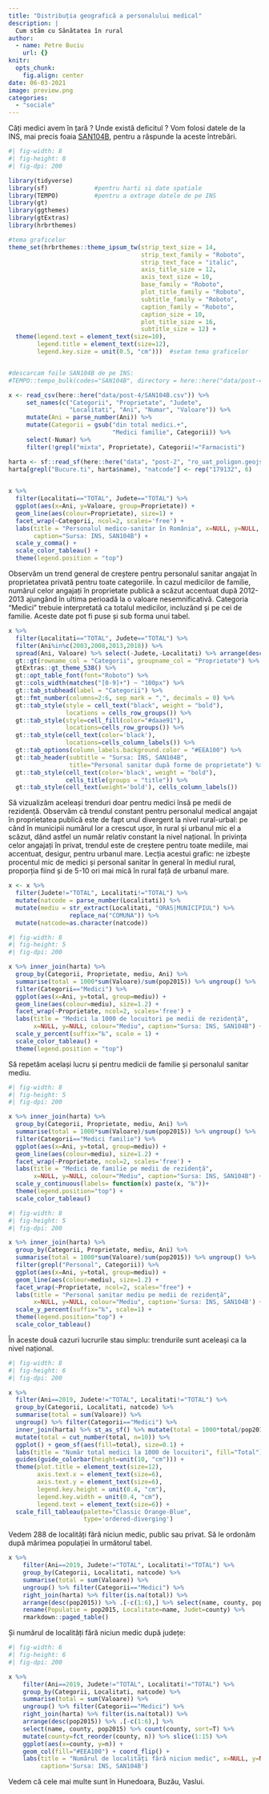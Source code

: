```yaml
---
title: "Distribuția geografică a personalului medical"
description: |
  Cum stăm cu Sănătatea în rural
author:
  - name: Petre Buciu
    url: {}
knitr: 
  opts_chunk:
    fig.align: center
date: 06-03-2021
image: preview.png
categories:
  - "sociale"
---
```


Câți medici avem în țară ? Unde există deficitul ? Vom folosi datele de la INS, mai precis foaia [SAN104B](http://statistici.insse.ro:8077/tempo-online/#/pages/tables/insse-table), pentru a răspunde la aceste întrebări.

```r
#| fig-width: 8
#| fig-height: 8
#| fig-dpi: 200

library(tidyverse)
library(sf)             #pentru harti si date spatiale
library(TEMPO)          #pentru a extrage datele de pe INS
library(gt)
library(ggthemes)
library(gtExtras)
library(hrbrthemes)     

#tema graficelor
theme_set(hrbrthemes::theme_ipsum_tw(strip_text_size = 14, 
                                     strip_text_family = "Roboto",
                                     strip_text_face = "italic",
                                     axis_title_size = 12,
                                     axis_text_size = 10,
                                     base_family = "Roboto",
                                     plot_title_family = "Roboto",
                                     subtitle_family = "Roboto",
                                     caption_family = "Roboto", 
                                     caption_size = 10,
                                     plot_title_size = 16,
                                     subtitle_size = 12) +
  theme(legend.text = element_text(size=10), 
        legend.title = element_text(size=12),
        legend.key.size = unit(0.5, "cm")))  #setam tema graficelor 


#descarcam foile SAN104B de pe INS:
#TEMPO::tempo_bulk(codes="SAN104B", directory = here::here("data/post-4"))

x <- read_csv(here::here("data/post-4/SAN104B.csv")) %>%
     set_names(c("Categorii", "Proprietate", "Judete", 
                 "Localitati", "Ani", "Numar", "Valoare")) %>% 
     mutate(Ani = parse_number(Ani)) %>%  
     mutate(Categorii = gsub("din total medici.+", 
                             "Medici familie", Categorii)) %>%
     select(-Numar) %>% 
     filter(!grepl("mixta", Proprietate), Categorii!="Farmacisti")

harta <- sf::read_sf(here::here("data", "post-2", "ro_uat_poligon.geojson"))
harta[grepl("Bucure.ti", harta$name), "natcode"] <- rep("179132", 6)

     
x %>% 
  filter(Localitati=="TOTAL", Judete=="TOTAL") %>% 
  ggplot(aes(x=Ani, y=Valoare, group=Proprietate)) +
  geom_line(aes(colour=Proprietate), size=1) +
  facet_wrap(~Categorii, ncol=2, scales='free') +
  labs(title = "Personalul medico-sanitar în România", x=NULL, y=NULL,
       caption="Sursa: INS, SAN104B") +
  scale_y_comma() +
  scale_color_tableau() +
  theme(legend.position = "top")
```

Observăm un trend general de creștere pentru personalul sanitar angajat în proprietatea privată pentru toate categoriile. În cazul medicilor de familie, numărul celor angajați în proprietate publică a scăzut accentuat după 2012-2013 ajungând în ultima perioadă la o valoare nesemnificativă. Categoria "Medici" trebuie interpretată ca totalul medicilor, incluzând și pe cei de familie. Aceste date pot fi puse și sub forma unui tabel.

```r
x %>% 
  filter(Localitati=="TOTAL", Judete=="TOTAL") %>% 
  filter(Ani%in%c(2003,2008,2013,2018)) %>% 
  spread(Ani, Valoare) %>% select(-Judete,-Localitati) %>% arrange(desc(Proprietate)) %>%
  gt::gt(rowname_col = "Categorii", groupname_col = "Proprietate") %>%
  gtExtras::gt_theme_538() %>%
  gt::opt_table_font(font="Roboto") %>%
  gt::cols_width(matches("[0-9]+") ~ "100px") %>%
  gt::tab_stubhead(label = "Categorii") %>%
  gt::fmt_number(columns=2:6, sep_mark = ",", decimals = 0) %>%
  gt::tab_style(style = cell_text("black", weight = "bold"), 
                locations = cells_row_groups()) %>%
  gt::tab_style(style=cell_fill(color="#daae91"), 
                locations=cells_row_groups()) %>%
  gt::tab_style(cell_text(color='black'), 
                locations=cells_column_labels()) %>%
  gt::tab_options(column_labels.background.color = "#EEA100") %>%
  gt::tab_header(subtitle = "Sursa: INS, SAN104B", 
                 title="Personal sanitar după forme de proprietate") %>%
  gt::tab_style(cell_text(color='black', weight = "bold"), 
                cells_title(groups = "title")) %>%
  gt::tab_style(cell_text(weight='bold'), cells_column_labels())
```

Să vizualizăm aceleași trenduri doar pentru medici însă pe medii de rezidență. Observăm că trendul constant pentru personalul medical angajat în proprietatea publică este de fapt unul divergent la nivel rural-urbal: pe când în municipii numărul lor a crescut ușor, în rural și urbanul mic el a scăzut, dând astfel un număr relativ constant la nivel național. În privința celor angajați în privat, trendul este de creștere pentru toate mediile, mai accentuat, desigur, pentru urbanul mare. Lecția acestui grafic: ne izbește procentul mic de medici și personal sanitar în general în mediul rural, proporția fiind și de 5-10 ori mai mică în rural față de urbanul mare.

```r
x <- x %>% 
  filter(Judete!="TOTAL", Localitati!="TOTAL") %>% 
  mutate(natcode = parse_number(Localitati)) %>%
  mutate(mediu = str_extract(Localitati, "ORAS|MUNICIPIUL") %>% 
                 replace_na("COMUNA")) %>% 
  mutate(natcode=as.character(natcode))
```

```r
#| fig-width: 8
#| fig-height: 5
#| fig-dpi: 200

x %>% inner_join(harta) %>%
  group_by(Categorii, Proprietate, mediu, Ani) %>% 
  summarise(total = 1000*sum(Valoare)/sum(pop2015)) %>% ungroup() %>% 
  filter(Categorii=="Medici") %>% 
  ggplot(aes(x=Ani, y=total, group=mediu)) + 
  geom_line(aes(colour=mediu), size=1.2) + 
  facet_wrap(~Proprietate, ncol=2, scales='free') + 
  labs(title = "Medici la 1000 de locuitori pe medii de rezidență", 
       x=NULL, y=NULL, colour="Mediu", caption="Sursa: INS, SAN104B") +
  scale_y_percent(suffix="‰", scale = 1) +
  scale_color_tableau() +
  theme(legend.position = "top")
```

Să repetăm același lucru și pentru medicii de familie și personalul sanitar mediu.

```r
#| fig-width: 8
#| fig-height: 5
#| fig-dpi: 200

x %>% inner_join(harta) %>%
  group_by(Categorii, Proprietate, mediu, Ani) %>% 
  summarise(total = 1000*sum(Valoare)/sum(pop2015)) %>% ungroup() %>% 
  filter(Categorii=="Medici familie") %>% 
  ggplot(aes(x=Ani, y=total, group=mediu)) + 
  geom_line(aes(colour=mediu), size=1.2) + 
  facet_wrap(~Proprietate, ncol=2, scales='free') + 
  labs(title = "Medici de familie pe medii de rezidență", 
       x=NULL, y=NULL, colour="Mediu", caption="Sursa: INS, SAN104B") +
  scale_y_continuous(labels= function(x) paste(x, "‰"))+
  theme(legend.position="top") +
  scale_color_tableau() 
```

```r
#| fig-width: 8
#| fig-height: 5
#| fig-dpi: 200

x %>% inner_join(harta) %>%
  group_by(Categorii, Proprietate, mediu, Ani) %>% 
  summarise(total = 1000*sum(Valoare)/sum(pop2015)) %>% ungroup() %>% 
  filter(grepl("Personal", Categorii)) %>% 
  ggplot(aes(x=Ani, y=total, group=mediu)) + 
  geom_line(aes(colour=mediu), size=1.2) + 
  facet_wrap(~Proprietate, ncol=2, scales="free") + 
  labs(title = "Personal sanitar mediu pe medii de rezidență", 
       x=NULL, y=NULL, colour="Mediu", caption='Sursa: INS, SAN104B') +
  scale_y_percent(suffix="‰", scale=1) +
  theme(legend.position="top") +
  scale_color_tableau()
```

În aceste două cazuri lucrurile stau simplu: trendurile sunt aceleași ca la nivel național.

```r
#| fig-width: 8
#| fig-height: 6
#| fig-dpi: 200

x %>% 
  filter(Ani==2019, Judete!="TOTAL", Localitati!="TOTAL") %>% 
  group_by(Categorii, Localitati, natcode) %>% 
  summarise(total = sum(Valoare)) %>% 
  ungroup() %>% filter(Categorii=="Medici") %>% 
  inner_join(harta) %>% st_as_sf() %>% mutate(total = 1000*total/pop2015) %>%
  mutate(total = cut_number(total, n=10)) %>%
  ggplot() + geom_sf(aes(fill=total), size=0.1) + 
  labs(title = "Număr total medici la 1000 de locuitori", fill="Total") +
  guides(guide_colorbar(height=unit(10, "cm"))) +
  theme(plot.title = element_text(size=12), 
        axis.text.x = element_text(size=6), 
        axis.text.y = element_text(size=6),
        legend.key.height = unit(0.4, "cm"),
        legend.key.width = unit(0.4, "cm"),
        legend.text = element_text(size=6)) +
  scale_fill_tableau(palette="Classic Orange-Blue", 
                     type='ordered-diverging')
```

Vedem 288 de localități fără niciun medic, public sau privat. Să le ordonăm după mărimea populației în următorul tabel.

```r
x %>% 
    filter(Ani==2019, Judete!="TOTAL", Localitati!="TOTAL") %>% 
    group_by(Categorii, Localitati, natcode) %>% 
    summarise(total = sum(Valoare)) %>% 
    ungroup() %>% filter(Categorii=="Medici") %>% 
    right_join(harta) %>% filter(is.na(total)) %>% 
    arrange(desc(pop2015)) %>% .[-c(1:6),] %>% select(name, county, pop2015) %>%
    rename(Populatie = pop2015, Localitate=name, Judet=county) %>%
    rmarkdown::paged_table()
```

Și numărul de localități fără niciun medic după județe:

```r
#| fig-width: 6
#| fig-height: 6
#| fig-dpi: 200

x %>% 
    filter(Ani==2019, Judete!="TOTAL", Localitati!="TOTAL") %>% 
    group_by(Categorii, Localitati, natcode) %>% 
    summarise(total = sum(Valoare)) %>% 
    ungroup() %>% filter(Categorii=="Medici") %>% 
    right_join(harta) %>% filter(is.na(total)) %>% 
    arrange(desc(pop2015)) %>% .[-c(1:6),] %>% 
    select(name, county, pop2015) %>% count(county, sort=T) %>% 
    mutate(county=fct_reorder(county, n)) %>% slice(1:15) %>% 
    ggplot(aes(x=county, y=n)) + 
    geom_col(fill="#EEA100") + coord_flip() + 
    labs(title = "Numărul de localități fără niciun medic", x=NULL, y=NULL, 
         caption='Sursa: INS, SAN104B')
```

Vedem că cele mai multe sunt în Hunedoara, Buzău, Vaslui.
